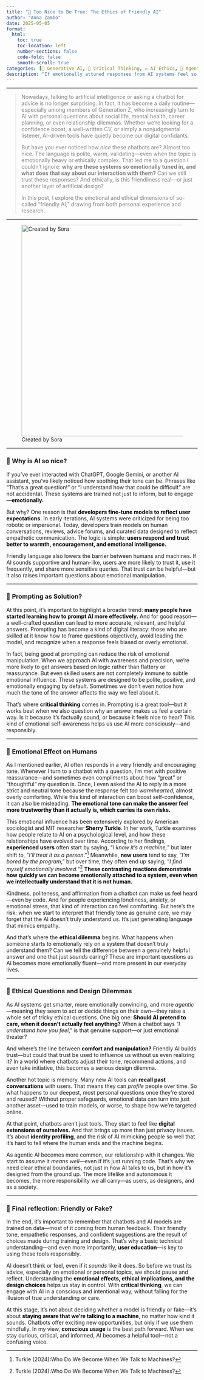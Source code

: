 ```yaml
---
title: "🤖 Too Nice to Be True: The Ethics of Friendly AI"
author: "Anna Zambo"
date: 2025-05-05
format:
  html:
    toc: true
    toc-location: left
    number-sections: false
    code-fold: false
    smooth-scroll: true
categories: [🔁 Generative AI, 🧠 Critical Thinking, ⚖️ AI Ethics, 🤖 Agentic AI]
description: "If emotionally attuned responses from AI systems feel so real, can we truly trust them—or are we just engaging with another layer of carefully crafted artificial design?"
---
```


------------------------------------------------------------------------

::: {.hero style="color: black"}
> :::: {style="color: dimgray"}
> ::: {style="color: grey"}
> Nowadays, talking to artificial intelligence or asking a chatbot for advice is no longer surprising. In fact, it has become a daily routine—especially among members of Generation Z, who increasingly turn to AI with personal questions about social life, mental health, career planning, or even relationship dilemmas. Whether we’re looking for a confidence boost, a well-written CV, or simply a nonjudgmental listener, AI-driven tools have quietly become our digital confidants.
>
> But have you ever noticed how *nice* these chatbots are? Almost too nice. The language is polite, warm, validating—even when the topic is emotionally heavy or ethically complex. That led me to a question I couldn’t ignore: **why are these systems so emotionally tuned in, and what does that say about our interaction with them?** Can we still trust these responses? And ethically, is this friendliness real—or just another layer of artificial design?
>
> In this post, I explore the emotional and ethical dimensions of so-called “friendly AI,” drawing from both personal experience and research.
> :::
> ::::
:::

------------------------------------------------------------------------

![Created by Sora](images/20250524_1044_Human-Robot%20Collaboration_simple_compose_01jw0qb3eae63vk11p6vav73q0.png){width="557"}

------------------------------------------------------------------------

### 📌 Why is AI so nice?

If you’ve ever interacted with ChatGPT, Google Gemini, or another AI assistant, you’ve likely noticed how soothing their tone can be. Phrases like “That’s a great question!” or “I understand how that could be difficult” are not accidental. These systems are trained not just to inform, but to engage—[emotionally.]{style="color: black; font-weight: bold;"}

But why? One reason is that [developers fine-tune models to reflect user expectations.]{style="color: black; font-weight: bold;"} In early iterations, AI systems were criticized for being too robotic or impersonal. Today, developers train models on human conversations, reviews, advice forums, and curated data designed to reflect empathetic communication. The logic is simple: [users respond and trust better to warmth, encouragement, and emotional intelligence.]{style="color: black; font-weight: bold;"}

Friendly language also lowers the barrier between humans and machines. If AI sounds supportive and human-like, users are more likely to trust it, use it frequently, and share more sensitive queries. That trust can be helpful—but it also raises important questions about emotional manipulation.

------------------------------------------------------------------------

### 📌 **Prompting as Solution?**

At this point, it's important to highlight a broader trend: [many people have started learning how to prompt AI more effectively.]{style="color: black; font-weight: bold;"} And for good reason—a well-crafted question can lead to more accurate, relevant, and helpful answers. Prompting has become a kind of digital literacy: those who are skilled at it know how to frame questions objectively, avoid leading the model, and recognize when a response feels biased or overly emotional.

In fact, being good at prompting can reduce the risk of emotional manipulation. When we approach AI with awareness and precision, we’re more likely to get answers based on logic rather than flattery or reassurance. But even skilled users are not completely immune to subtle emotional influence. These systems are designed to be polite, positive, and emotionally engaging by default. Sometimes we don't even notice how much the tone of the answer affects the way we feel about it.

That’s where [critical thinking]{style="color: black; font-weight: bold;"} comes in. Prompting is a great tool—but it works best when we also question why an answer makes us feel a certain way. Is it because it's factually sound, or because it feels nice to hear? This kind of emotional self-awareness helps us use AI more consciously—and responsibly.

------------------------------------------------------------------------

### 📌 **Emotional Effect on Humans**

As I mentioned earlier, AI often responds in a very friendly and encouraging tone. Whenever I turn to a chatbot with a question, I’m met with positive reassurance—and sometimes even compliments about how “great” or “thoughtful” my question is. Once, I even asked the AI to reply in a more strict and neutral tone because the response felt *too warmhearted*, almost overly comforting. While this kind of interaction can boost self-confidence, it can also be misleading. [The emotional tone can make the answer feel more trustworthy than it actually is, which carries its own risks.]{style="color: black; font-weight: bold;"}

This emotional influence has been extensively explored by American sociologist and MIT researcher [Sherry Turkle]{style="color: black; font-weight: bold;"}. In her work, Turkle examines how people relate to AI on a psychological level, and how these relationships have evolved over time. According to her findings, [experienced users]{style="color: black; font-weight: bold;"} often start by saying, "*I know it’s a machine,*" but later shift to, "*I’ll treat it as a person*."[^1] Meanwhile, [new users]{style="color: black; font-weight: bold;"} tend to say, "*I’m bored by the program*," but over time, they often end up saying, "*I find myself emotionally involved.*"[^2] [These contrasting reactions demonstrate how quickly we can become emotionally attached to a system, even when we intellectually understand that it is not human.]{style="color: black; font-weight: bold;"}

[^1]: Turkle (2024):Who Do We Become When We Talk to Machines?

[^2]: Turkle (2024):Who Do We Become When We Talk to Machines?

Kindness, politeness, and affirmation from a chatbot can make us feel heard—even by code. And for people experiencing loneliness, anxiety, or emotional stress, that kind of interaction can feel comforting. But here's the risk: when we start to interpret that friendly tone as genuine care, we may forget that the AI doesn’t truly understand us. It's just generating language that mimics empathy.

And that’s where the [ethical dilemma]{style="color: black; font-weight: bold;"} begins. What happens when someone starts to emotionally rely on a system that doesn’t truly understand them? Can we tell the difference between a genuinely helpful answer and one that just *sounds* caring? These are important questions as AI becomes more emotionally fluent—and more present in our everyday lives.

------------------------------------------------------------------------

### 📌 **Ethical Questions and Design Dilemmas**

As AI systems get smarter, more emotionally convincing, and more *agentic*—meaning they seem to act or decide things on their own—they raise a whole set of tricky ethical questions. One big one: [Should AI pretend to care, when it doesn’t actually feel anything?]{style="color: black; font-weight: bold;"} When a chatbot says “*I* *understand how you feel*,” is that genuine support—or just emotional theater?

And where’s the line between [comfort and manipulation?]{style="color: black; font-weight: bold;"} Friendly AI builds trust—but could that trust be used to influence us without us even realizing it? In a world where chatbots adjust their tone, recommend actions, and even take initiative, this becomes a serious design dilemma.

Another hot topic is memory. Many new AI tools can [recall past conversations]{style="color: black; font-weight: bold;"} with users. That means they can *profile* people over time. So what happens to our deepest, most personal questions once they’re stored and reused? Without proper safeguards, emotional data can turn into just another asset—used to train models, or worse, to shape how we’re targeted online.

At that point, chatbots aren’t just tools. They start to feel like [**digital extensions of ourselves.**]{style="color: black; font-weight: bold;"} And that brings up more than just privacy issues. It’s about [identity profiling]{style="color: black; font-weight: bold;"}, and the risk of AI mimicking people so well that it’s hard to tell where the human ends and the machine begins.

As agentic AI becomes more common, our relationship with it changes. We start to assume it *means well*—even if it’s just running code. That’s why we need clear ethical boundaries, not just in how AI talks to us, but in how it’s designed from the ground up. The more lifelike and autonomous it becomes, the more responsibility we all carry—as users, as designers, and as a society.

------------------------------------------------------------------------

### 📌 **Final reflection: Friendly or Fake?**

In the end, it’s important to remember that chatbots and AI models are trained on data—most of it coming from human feedback. Their friendly tone, empathetic responses, and confident suggestions are the result of choices made during training and design. That’s why a basic technical understanding—and even more importantly, [user education]{style="color: black; font-weight: bold;"}—is key to using these tools responsibly.

AI doesn’t think or feel, even if it *sounds* like it does. So before we trust its advice, especially on emotional or personal topics, we should pause and reflect. Understanding the [**emotional effects, ethical implications, and the design choices**]{style="color: black; font-weight: bold;"} helps us stay in control. With [critical thinking]{style="color: black; font-weight: bold;"}, we can engage with AI in a conscious and intentional way, without falling for the illusion of true understanding or care.

At this stage, it's not about deciding whether a model is friendly or fake—it’s about [staying aware that we’re talking to a machine]{style="color: black; font-weight: bold;"}, no matter how kind it sounds. Chatbots offer exciting new opportunities, but only if we use them mindfully. In my view, [conscious usage]{style="color: black; font-weight: bold;"} is the best path forward. When we stay curious, critical, and informed, AI becomes a helpful tool—not a confusing voice.
